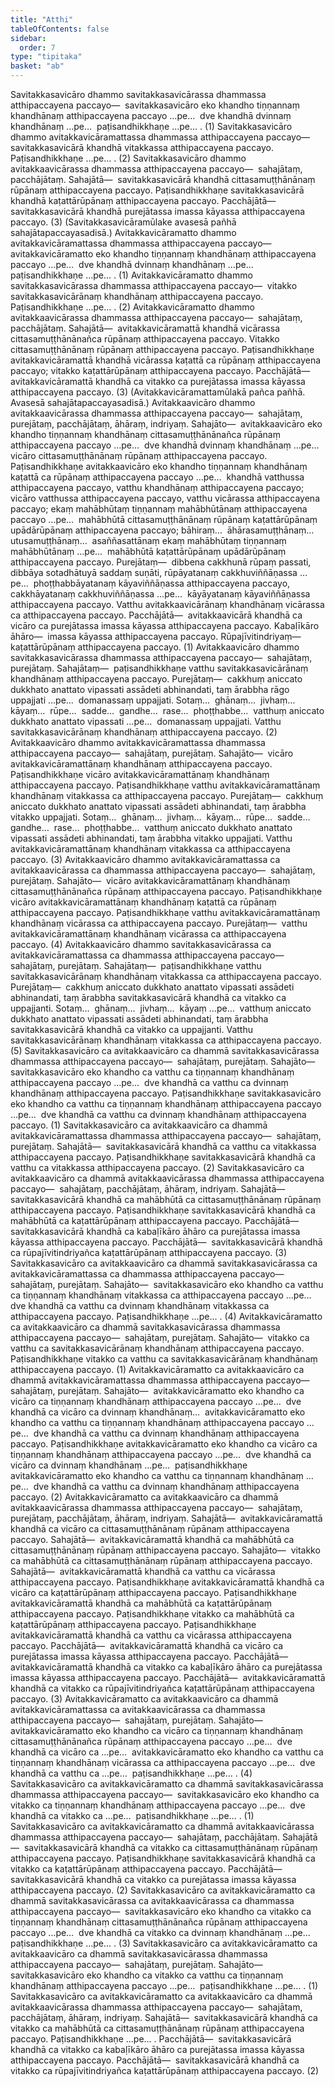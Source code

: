 ```yaml
---
title: "Atthi"
tableOfContents: false
sidebar:
  order: 7
type: "tipitaka"
basket: "ab"
---
```



<DynamicBreadcrumb />

<Division number="130">

<Paragraph number="563">
Savitakkasavicāro dhammo savitakkasavicārassa dhammassa atthipaccayena paccayo—  savitakkasavicāro eko khandho tiṇṇannaṃ khandhānaṃ atthipaccayena paccayo …pe…  dve khandhā dvinnaṃ khandhānaṃ …pe…  paṭisandhikkhaṇe …pe… . (1)
</Paragraph>

<Paragraph number="564">
Savitakkasavicāro dhammo avitakkavicāramattassa dhammassa atthipaccayena paccayo—  savitakkasavicārā khandhā vitakkassa atthipaccayena paccayo. Paṭisandhikkhaṇe …pe… . (2)
</Paragraph>

<Paragraph number="565">
Savitakkasavicāro dhammo avitakkaavicārassa dhammassa atthipaccayena paccayo—  sahajātaṃ, pacchājātaṃ. <Emphasis>Sahajātā</Emphasis>—  savitakkasavicārā khandhā cittasamuṭṭhānānaṃ rūpānaṃ atthipaccayena paccayo. Paṭisandhikkhaṇe savitakkasavicārā khandhā kaṭattārūpānaṃ atthipaccayena paccayo. <Emphasis>Pacchājātā</Emphasis>—  savitakkasavicārā khandhā purejātassa imassa kāyassa atthipaccayena paccayo. (3)
</Paragraph>

<Paragraph number="566">
(Savitakkasavicāramūlake avasesā pañhā sahajātapaccayasadisā.)
</Paragraph>

</Division>
<Division number="131">

<Paragraph number="567">
Avitakkavicāramatto dhammo avitakkavicāramattassa dhammassa atthipaccayena paccayo—  avitakkavicāramatto eko khandho tiṇṇannaṃ khandhānaṃ atthipaccayena paccayo …pe…  dve khandhā dvinnaṃ khandhānaṃ …pe…  paṭisandhikkhaṇe …pe… . (1)
</Paragraph>

<Paragraph number="568">
Avitakkavicāramatto dhammo savitakkasavicārassa dhammassa atthipaccayena paccayo—  vitakko savitakkasavicārānaṃ khandhānaṃ atthipaccayena paccayo. Paṭisandhikkhaṇe …pe… . (2)
</Paragraph>

<Paragraph number="569">
Avitakkavicāramatto dhammo avitakkaavicārassa dhammassa atthipaccayena paccayo—  sahajātaṃ, pacchājātaṃ. <Emphasis>Sahajātā</Emphasis>—  avitakkavicāramattā khandhā vicārassa cittasamuṭṭhānānañca rūpānaṃ atthipaccayena paccayo. Vitakko cittasamuṭṭhānānaṃ rūpānaṃ atthipaccayena paccayo. Paṭisandhikkhaṇe avitakkavicāramattā khandhā vicārassa kaṭattā ca rūpānaṃ atthipaccayena paccayo; vitakko kaṭattārūpānaṃ atthipaccayena paccayo. <Emphasis>Pacchājātā</Emphasis>—  avitakkavicāramattā khandhā ca vitakko ca purejātassa imassa kāyassa atthipaccayena paccayo. (3)
</Paragraph>

<Paragraph number="570">
(Avitakkavicāramattamūlakā pañca pañhā. Avasesā sahajātapaccayasadisā.)
</Paragraph>

</Division>
<Division number="132">

<Paragraph number="571">
Avitakkaavicāro dhammo avitakkaavicārassa dhammassa atthipaccayena paccayo—  sahajātaṃ, purejātaṃ, pacchājātaṃ, āhāraṃ, indriyaṃ. <Emphasis>Sahajāto</Emphasis>—  avitakkaavicāro eko khandho tiṇṇannaṃ khandhānaṃ cittasamuṭṭhānānañca rūpānaṃ atthipaccayena paccayo …pe…  dve khandhā dvinnaṃ khandhānaṃ …pe…  vicāro cittasamuṭṭhānānaṃ rūpānaṃ atthipaccayena paccayo. Paṭisandhikkhaṇe avitakkaavicāro eko khandho tiṇṇannaṃ khandhānaṃ kaṭattā ca rūpānaṃ atthipaccayena paccayo …pe…  khandhā vatthussa atthipaccayena paccayo, vatthu khandhānaṃ atthipaccayena paccayo; vicāro vatthussa atthipaccayena paccayo, vatthu vicārassa atthipaccayena paccayo; ekaṃ mahābhūtaṃ tiṇṇannaṃ mahābhūtānaṃ atthipaccayena paccayo …pe…  mahābhūtā cittasamuṭṭhānānaṃ rūpānaṃ kaṭattārūpānaṃ upādārūpānaṃ atthipaccayena paccayo; bāhiraṃ…  āhārasamuṭṭhānaṃ…  utusamuṭṭhānaṃ…  asaññasattānaṃ ekaṃ mahābhūtaṃ tiṇṇannaṃ mahābhūtānaṃ …pe…  mahābhūtā kaṭattārūpānaṃ upādārūpānaṃ atthipaccayena paccayo. <Emphasis>Purejātaṃ</Emphasis>—  dibbena cakkhunā rūpaṃ passati, dibbāya sotadhātuyā saddaṃ suṇāti, rūpāyatanaṃ cakkhuviññāṇassa …pe…  phoṭṭhabbāyatanaṃ kāyaviññāṇassa atthipaccayena paccayo, cakkhāyatanaṃ cakkhuviññāṇassa …pe…  kāyāyatanaṃ kāyaviññāṇassa atthipaccayena paccayo. Vatthu avitakkaavicārānaṃ khandhānaṃ vicārassa ca atthipaccayena paccayo. <Emphasis>Pacchājātā</Emphasis>—  avitakkaavicārā khandhā ca vicāro ca purejātassa imassa kāyassa atthipaccayena paccayo. <Emphasis>Kabaḷīkāro āhāro</Emphasis>—  imassa kāyassa atthipaccayena paccayo. <Emphasis>Rūpajīvitindriyaṃ</Emphasis>—  kaṭattārūpānaṃ atthipaccayena paccayo. (1)
</Paragraph>

<Paragraph number="572">
Avitakkaavicāro dhammo savitakkasavicārassa dhammassa atthipaccayena paccayo—  sahajātaṃ, purejātaṃ. <Emphasis>Sahajātaṃ</Emphasis>—  paṭisandhikkhaṇe vatthu savitakkasavicārānaṃ khandhānaṃ atthipaccayena paccayo. <Emphasis>Purejātaṃ</Emphasis>—  cakkhuṃ aniccato dukkhato anattato vipassati assādeti abhinandati, taṃ ārabbha rāgo uppajjati …pe…  domanassaṃ uppajjati. Sotaṃ…  ghānaṃ…  jivhaṃ…  kāyaṃ…  rūpe…  sadde…  gandhe…  rase…  phoṭṭhabbe…  vatthuṃ aniccato dukkhato anattato vipassati …pe…  domanassaṃ uppajjati. Vatthu savitakkasavicārānaṃ khandhānaṃ atthipaccayena paccayo. (2)
</Paragraph>

<Paragraph number="573">
Avitakkaavicāro dhammo avitakkavicāramattassa dhammassa atthipaccayena paccayo—  sahajātaṃ, purejātaṃ. <Emphasis>Sahajāto</Emphasis>—  vicāro avitakkavicāramattānaṃ khandhānaṃ atthipaccayena paccayo. Paṭisandhikkhaṇe vicāro avitakkavicāramattānaṃ khandhānaṃ atthipaccayena paccayo. Paṭisandhikkhaṇe vatthu avitakkavicāramattānaṃ khandhānaṃ vitakkassa ca atthipaccayena paccayo. <Emphasis>Purejātaṃ</Emphasis>—  cakkhuṃ aniccato dukkhato anattato vipassati assādeti abhinandati, taṃ ārabbha vitakko uppajjati. Sotaṃ…  ghānaṃ…  jivhaṃ…  kāyaṃ…  rūpe…  sadde…  gandhe…  rase…  phoṭṭhabbe…  vatthuṃ aniccato dukkhato anattato vipassati assādeti abhinandati, taṃ ārabbha vitakko uppajjati. Vatthu avitakkavicāramattānaṃ khandhānaṃ vitakkassa ca atthipaccayena paccayo. (3)
</Paragraph>

<Paragraph number="574">
Avitakkaavicāro dhammo avitakkavicāramattassa ca avitakkaavicārassa ca dhammassa atthipaccayena paccayo—  sahajātaṃ, purejātaṃ. <Emphasis>Sahajāto</Emphasis>—  vicāro avitakkavicāramattānaṃ khandhānaṃ cittasamuṭṭhānānañca rūpānaṃ atthipaccayena paccayo. Paṭisandhikkhaṇe vicāro avitakkavicāramattānaṃ khandhānaṃ kaṭattā ca rūpānaṃ atthipaccayena paccayo. Paṭisandhikkhaṇe vatthu avitakkavicāramattānaṃ khandhānaṃ vicārassa ca atthipaccayena paccayo. <Emphasis>Purejātaṃ</Emphasis>—  vatthu avitakkavicāramattānaṃ khandhānaṃ vicārassa ca atthipaccayena paccayo. (4)
</Paragraph>

<Paragraph number="575">
Avitakkaavicāro dhammo savitakkasavicārassa ca avitakkavicāramattassa ca dhammassa atthipaccayena paccayo—  sahajātaṃ, purejātaṃ. <Emphasis>Sahajātaṃ</Emphasis>—  paṭisandhikkhaṇe vatthu savitakkasavicārānaṃ khandhānaṃ vitakkassa ca atthipaccayena paccayo. <Emphasis>Purejātaṃ</Emphasis>—  cakkhuṃ aniccato dukkhato anattato vipassati assādeti abhinandati, taṃ ārabbha savitakkasavicārā khandhā ca vitakko ca uppajjanti. Sotaṃ…  ghānaṃ…  jivhaṃ…  kāyaṃ …pe…  vatthuṃ aniccato dukkhato anattato vipassati assādeti abhinandati, taṃ ārabbha savitakkasavicārā khandhā ca vitakko ca uppajjanti. Vatthu savitakkasavicārānaṃ khandhānaṃ vitakkassa ca atthipaccayena paccayo. (5)
</Paragraph>

</Division>
<Division number="133">

<Paragraph number="576">
Savitakkasavicāro ca avitakkaavicāro ca dhammā savitakkasavicārassa dhammassa atthipaccayena paccayo—  sahajātaṃ, purejātaṃ. <Emphasis>Sahajāto</Emphasis>—  savitakkasavicāro eko khandho ca vatthu ca tiṇṇannaṃ khandhānaṃ atthipaccayena paccayo …pe…  dve khandhā ca vatthu ca dvinnaṃ khandhānaṃ atthipaccayena paccayo. Paṭisandhikkhaṇe savitakkasavicāro eko khandho ca vatthu ca tiṇṇannaṃ khandhānaṃ atthipaccayena paccayo …pe…  dve khandhā ca vatthu ca dvinnaṃ khandhānaṃ atthipaccayena paccayo. (1)
</Paragraph>

<Paragraph number="577">
Savitakkasavicāro ca avitakkaavicāro ca dhammā avitakkavicāramattassa dhammassa atthipaccayena paccayo—  sahajātaṃ, purejātaṃ. <Emphasis>Sahajātā</Emphasis>—  savitakkasavicārā khandhā ca vatthu ca vitakkassa atthipaccayena paccayo. Paṭisandhikkhaṇe savitakkasavicārā khandhā ca vatthu ca vitakkassa atthipaccayena paccayo. (2)
</Paragraph>

<Paragraph number="578">
Savitakkasavicāro ca avitakkaavicāro ca dhammā avitakkaavicārassa dhammassa atthipaccayena paccayo—  sahajātaṃ, pacchājātaṃ, āhāraṃ, indriyaṃ. <Emphasis>Sahajātā</Emphasis>—  savitakkasavicārā khandhā ca mahābhūtā ca cittasamuṭṭhānānaṃ rūpānaṃ atthipaccayena paccayo. Paṭisandhikkhaṇe savitakkasavicārā khandhā ca mahābhūtā ca kaṭattārūpānaṃ atthipaccayena paccayo. <Emphasis>Pacchājātā</Emphasis>—  savitakkasavicārā khandhā ca kabaḷīkāro āhāro ca purejātassa imassa kāyassa atthipaccayena paccayo. <Emphasis>Pacchājātā</Emphasis>—  savitakkasavicārā khandhā ca rūpajīvitindriyañca kaṭattārūpānaṃ atthipaccayena paccayo. (3)
</Paragraph>

<Paragraph number="579">
Savitakkasavicāro ca avitakkaavicāro ca dhammā savitakkasavicārassa ca avitakkavicāramattassa ca dhammassa atthipaccayena paccayo—  sahajātaṃ, purejātaṃ. <Emphasis>Sahajāto</Emphasis>—  savitakkasavicāro eko khandho ca vatthu ca tiṇṇannaṃ khandhānaṃ vitakkassa ca atthipaccayena paccayo …pe…  dve khandhā ca vatthu ca dvinnaṃ khandhānaṃ vitakkassa ca atthipaccayena paccayo. Paṭisandhikkhaṇe …pe… . (4)
</Paragraph>

</Division>
<Division number="134">

<Paragraph number="580">
Avitakkavicāramatto ca avitakkaavicāro ca dhammā savitakkasavicārassa dhammassa atthipaccayena paccayo—  sahajātaṃ, purejātaṃ. <Emphasis>Sahajāto</Emphasis>—  vitakko ca vatthu ca savitakkasavicārānaṃ khandhānaṃ atthipaccayena paccayo. Paṭisandhikkhaṇe vitakko ca vatthu ca savitakkasavicārānaṃ khandhānaṃ atthipaccayena paccayo. (1)
</Paragraph>

<Paragraph number="581">
Avitakkavicāramatto ca avitakkaavicāro ca dhammā avitakkavicāramattassa dhammassa atthipaccayena paccayo—  sahajātaṃ, purejātaṃ. <Emphasis>Sahajāto</Emphasis>—  avitakkavicāramatto eko khandho ca vicāro ca tiṇṇannaṃ khandhānaṃ atthipaccayena paccayo …pe…  dve khandhā ca vicāro ca dvinnaṃ khandhānaṃ…  avitakkavicāramatto eko khandho ca vatthu ca tiṇṇannaṃ khandhānaṃ atthipaccayena paccayo …pe…  dve khandhā ca vatthu ca dvinnaṃ khandhānaṃ atthipaccayena paccayo. Paṭisandhikkhaṇe avitakkavicāramatto eko khandho ca vicāro ca tiṇṇannaṃ khandhānaṃ atthipaccayena paccayo …pe…  dve khandhā ca vicāro ca dvinnaṃ khandhānaṃ …pe…  paṭisandhikkhaṇe avitakkavicāramatto eko khandho ca vatthu ca tiṇṇannaṃ khandhānaṃ …pe…  dve khandhā ca vatthu ca dvinnaṃ khandhānaṃ atthipaccayena paccayo. (2)
</Paragraph>

<Paragraph number="582">
Avitakkavicāramatto ca avitakkaavicāro ca dhammā avitakkaavicārassa dhammassa atthipaccayena paccayo—  sahajātaṃ, purejātaṃ, pacchājātaṃ, āhāraṃ, indriyaṃ. <Emphasis>Sahajātā</Emphasis>—  avitakkavicāramattā khandhā ca vicāro ca cittasamuṭṭhānānaṃ rūpānaṃ atthipaccayena paccayo. <Emphasis>Sahajātā</Emphasis>—  avitakkavicāramattā khandhā ca mahābhūtā ca cittasamuṭṭhānānaṃ rūpānaṃ atthipaccayena paccayo. <Emphasis>Sahajāto</Emphasis>—  vitakko ca mahābhūtā ca cittasamuṭṭhānānaṃ rūpānaṃ atthipaccayena paccayo. <Emphasis>Sahajātā</Emphasis>—  avitakkavicāramattā khandhā ca vatthu ca vicārassa atthipaccayena paccayo. Paṭisandhikkhaṇe avitakkavicāramattā khandhā ca vicāro ca kaṭattārūpānaṃ atthipaccayena paccayo. Paṭisandhikkhaṇe avitakkavicāramattā khandhā ca mahābhūtā ca kaṭattārūpānaṃ atthipaccayena paccayo. Paṭisandhikkhaṇe vitakko ca mahābhūtā ca kaṭattārūpānaṃ atthipaccayena paccayo. Paṭisandhikkhaṇe avitakkavicāramattā khandhā ca vatthu ca vicārassa atthipaccayena paccayo. <Emphasis>Pacchājātā</Emphasis>—  avitakkavicāramattā khandhā ca vicāro ca purejātassa imassa kāyassa atthipaccayena paccayo. <Emphasis>Pacchājātā</Emphasis>—  avitakkavicāramattā khandhā ca vitakko ca kabaḷīkāro āhāro ca purejātassa imassa kāyassa atthipaccayena paccayo. <Emphasis>Pacchājātā</Emphasis>—  avitakkavicāramattā khandhā ca vitakko ca rūpajīvitindriyañca kaṭattārūpānaṃ atthipaccayena paccayo. (3)
</Paragraph>

<Paragraph number="583">
Avitakkavicāramatto ca avitakkaavicāro ca dhammā avitakkavicāramattassa ca avitakkaavicārassa ca dhammassa atthipaccayena paccayo—  sahajātaṃ, purejātaṃ. <Emphasis>Sahajāto</Emphasis>—  avitakkavicāramatto eko khandho ca vicāro ca tiṇṇannaṃ khandhānaṃ cittasamuṭṭhānānañca rūpānaṃ atthipaccayena paccayo …pe…  dve khandhā ca vicāro ca …pe…  avitakkavicāramatto eko khandho ca vatthu ca tiṇṇannaṃ khandhānaṃ vicārassa ca atthipaccayena paccayo …pe…  dve khandhā ca vatthu ca …pe…  paṭisandhikkhaṇe …pe… . (4)
</Paragraph>

</Division>
<Division number="135">

<Paragraph number="584">
Savitakkasavicāro ca avitakkavicāramatto ca dhammā savitakkasavicārassa dhammassa atthipaccayena paccayo—  savitakkasavicāro eko khandho ca vitakko ca tiṇṇannaṃ khandhānaṃ atthipaccayena paccayo …pe…  dve khandhā ca vitakko ca …pe…  paṭisandhikkhaṇe …pe… . (1)
</Paragraph>

<Paragraph number="585">
Savitakkasavicāro ca avitakkavicāramatto ca dhammā avitakkaavicārassa dhammassa atthipaccayena paccayo—  sahajātaṃ, pacchājātaṃ. <Emphasis>Sahajātā</Emphasis>—  savitakkasavicārā khandhā ca vitakko ca cittasamuṭṭhānānaṃ rūpānaṃ atthipaccayena paccayo. Paṭisandhikkhaṇe savitakkasavicārā khandhā ca vitakko ca kaṭattārūpānaṃ atthipaccayena paccayo. <Emphasis>Pacchājātā</Emphasis>—  savitakkasavicārā khandhā ca vitakko ca purejātassa imassa kāyassa atthipaccayena paccayo. (2)
</Paragraph>

<Paragraph number="586">
Savitakkasavicāro ca avitakkavicāramatto ca dhammā savitakkasavicārassa ca avitakkaavicārassa ca dhammassa atthipaccayena paccayo—  savitakkasavicāro eko khandho ca vitakko ca tiṇṇannaṃ khandhānaṃ cittasamuṭṭhānānañca rūpānaṃ atthipaccayena paccayo …pe…  dve khandhā ca vitakko ca dvinnaṃ khandhānaṃ …pe…  paṭisandhikkhaṇe …pe… . (3)
</Paragraph>

</Division>
<Division number="136">

<Paragraph number="587">
Savitakkasavicāro ca avitakkavicāramatto ca avitakkaavicāro ca dhammā savitakkasavicārassa dhammassa atthipaccayena paccayo—  sahajātaṃ, purejātaṃ. <Emphasis>Sahajāto</Emphasis>—  savitakkasavicāro eko khandho ca vitakko ca vatthu ca tiṇṇannaṃ khandhānaṃ atthipaccayena paccayo …pe…  paṭisandhikkhaṇe …pe… . (1)
</Paragraph>

<Paragraph number="588">
Savitakkasavicāro ca avitakkavicāramatto ca avitakkaavicāro ca dhammā avitakkaavicārassa dhammassa atthipaccayena paccayo—  sahajātaṃ, pacchājātaṃ, āhāraṃ, indriyaṃ. <Emphasis>Sahajātā</Emphasis>—  savitakkasavicārā khandhā ca vitakko ca mahābhūtā ca cittasamuṭṭhānānaṃ rūpānaṃ atthipaccayena paccayo. Paṭisandhikkhaṇe …pe… . <Emphasis>Pacchājātā</Emphasis>—  savitakkasavicārā khandhā ca vitakko ca kabaḷīkāro āhāro ca purejātassa imassa kāyassa atthipaccayena paccayo. <Emphasis>Pacchājātā</Emphasis>—  savitakkasavicārā khandhā ca vitakko ca rūpajīvitindriyañca kaṭattārūpānaṃ atthipaccayena paccayo. (2)
</Paragraph>
</Division>